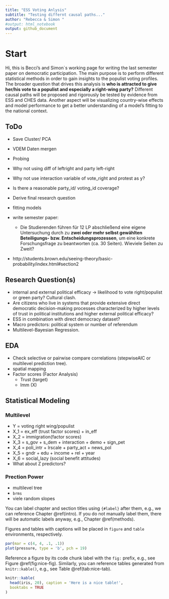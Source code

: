 ```yaml
---
title: "ESS Voting Anlysis"
subtitle: "Testing differnt causal paths..."
author: "Rebecca & Simon "
#output: html_notebook
output: github_document
---
```


# Start

Hi, this is Becci's and Simon`s working page for writing the last semester paper on democratic participation. The main purpose is to perform different statistical methods in order to gain insights to the populist voting profiles. The broader question that drives this analysis is **who is attracted to give her/his vote to a populist and especially a right-wing party?** Different causal paths will be proposed and rigorously be tested by evidence from ESS and CHES data. Another aspect will be visualizing country-wise effects and model performance to get a better understanding of a model's fitting to the national context. 


## ToDo

* Save Cluster/ PCA
* VDEM Daten mergen 
* Probing



* Why not using diff of leftright and party left-right
* Why not use interaction variable of vote_right and protest as y?
* Is there a reasonable party_id/ voting_id coverage?
* Derive final research question
* fitting models
* write semester paper:
    + Die Studierenden führen für 12 LP abschließend eine eigene Untersuchung durch zu **zwei oder mehr selbst gewählten Beteiligungs- bzw. Entscheidungsprozessen**, um eine konkrete Forschungsfrage zu beantworten (ca. 30 Seiten). Wieviele Seiten zu Zweit?
* http://students.brown.edu/seeing-theory/basic-probability/index.html#section2

## Research Question(s)

* internal and external political efficacy  -> likelihood to vote right/populist or green party? Cultural clash. 
* Are citizens who live in systems that provide extensive direct democratic decision-making processes characterized by higher levels of trust in political institutions and higher external political efficacy?
* ESS in combination with direct democracy dataset?
* Macro predictors: political system or number of referendum
* Multilevel-Bayesian Regression. 


## EDA

* Check selective or pairwise compare correlations (stepwiseAIC or multilevel prediction tree).
* spatial mapping
* Factor scores (Factor Analysis)
    + Trust (target)
    + Imm (X)
    

## Statistical Modeling

### Multilevel 

* Y = voting right wing/populist
* X_1 = ex_eff (trust factor scores) + in_eff
* X_2 = immigration(factor scores)
* X_3 = s_gov + s_dem + interaction + demo + sign_pet
* X_4 = poli_intr + lrscale + party_act + news_pol
* X_5 = gndr + edu + income + rel + year
* X_6 = social_lazy (social benefit attitudes)
* What about Z predictors?


### Prection Power

* multilevel tree
* `brms`
* viele random slopes



You can label chapter and section titles using `{#label}` after them, e.g., we can reference Chapter \@ref(intro). If you do not manually label them, there will be automatic labels anyway, e.g., Chapter \@ref(methods).

Figures and tables with captions will be placed in `figure` and `table` environments, respectively.

```r
par(mar = c(4, 4, .1, .1))
plot(pressure, type = 'b', pch = 19)
```

Reference a figure by its code chunk label with the `fig:` prefix, e.g., see Figure \@ref(fig:nice-fig). Similarly, you can reference tables generated from `knitr::kable()`, e.g., see Table \@ref(tab:nice-tab).

```r
knitr::kable(
  head(iris, 20), caption = 'Here is a nice table!',
  booktabs = TRUE
)
```

